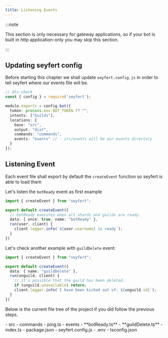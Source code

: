```yaml
---
title: Listening Events
---
```



:::note

This section is only necessary for gateway applications, so if your bot is built in http application-only you may skip this section.

:::

## Updating seyfert config

Before starting this chapter we shall update `seyfert.config.js` in order to tell seyfert where our events file will be.

```ts {11} title="seyfert.config.js" showLineNumbers
// @ts-check
const { config } = require('seyfert');

module.exports = config.bot({
  token: process.env.BOT_TOKEN ?? "",
  intents: ["Guilds"],
  locations: {
    base: "src",
    output: "dist",
    commands: "commands",
    events: "events" // - src/events will be our events directory
  }
});
```

## Listening Event

Each event file shall export by default the `createEvent` function so seyfert is able to load them

Let's listen the `botReady` event as first example

```ts title="src/events/botReady.ts" showLineNumbers
import { createEvent } from "seyfert";

export default createEvent({
  // botReady executes when all shards and guilds are ready.
  data: { once: true, name: "botReady" },
  run(user, client) {
    client.logger.info(`${user.username} is ready`);
  }
})
```


Let's check another example with `guildDelete` event:

```ts title="src/events/guildDelete.ts" showLineNumbers
import { createEvent } from "seyfert";

export default createEvent({
  data: { name: "guildDelete" },
  run(unguild, client) {
    // it's possible that the guild has been deleted.
    if (unguild.unavailable) return;
    client.logger.info(`I have been kicked out of: ${unguild.id}`);
  }
})
```

Below is the current file tree of the project if you did follow the previous steps.

<FileTree>
- src
	- commands
		- ping.ts
	- events
		- **botReady.ts**
		- **guildDelete.ts**
	- index.ts
- package.json
- seyfert.config.js
- .env
- tsconfig.json
</FileTree>